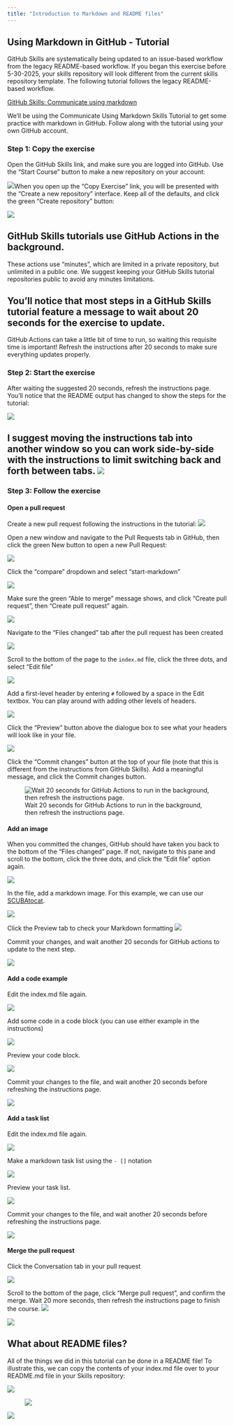 ```yaml
---
title: "Introduction to Markdown and README files"
---
```


## Using Markdown in GitHub - Tutorial

::: callout-important
GitHub Skills are systematically being updated to an issue-based workflow from the legacy README-based workflow. If you began this exercise before 5-30-2025, your skills repository will look different from the current skills repository template. The following tutorial follows the legacy README-based workflow.
:::

[GitHub Skills: Communicate using markdown](https://github.com/skills/communicate-using-markdown)

We'll be using the Communicate Using Markdown Skills Tutorial to get some practice with markdown in GitHub. Follow along with the tutorial using your own GitHub account.

### Step 1: Copy the exercise

Open the GitHub Skills link, and make sure you are logged into GitHub. Use the "Start Course" button to make a new repository on your account:

![](images/paste-64.png)When you open up the "Copy Exercise" link, you will be presented with the "Create a new repository" interface. Keep all of the defaults, and click the green "Create repository" button:

![](images/paste-65.png)

::: callout-important
## GitHub Skills tutorials use GitHub Actions in the background.

These actions use "minutes", which are limited in a private repository, but unlimited in a public one. We suggest keeping your GitHub Skills tutorial repositories public to avoid any minutes limitations.
:::

::: callout-tip
## You'll notice that most steps in a GitHub Skills tutorial feature a message to wait about 20 seconds for the exercise to update.

GitHub Actions can take a little bit of time to run, so waiting this requisite time is important! Refresh the instructions after 20 seconds to make sure everything updates properly.
:::

### Step 2: Start the exercise

After waiting the suggested 20 seconds, refresh the instructions page. You'll notice that the README output has changed to show the steps for the tutorial:

![](images/paste-66.png)

::: callout-tip
## I suggest moving the instructions tab into another window so you can work side-by-side with the instructions to limit switching back and forth between tabs. ![](images/paste-67.png)
:::

### Step 3: Follow the exercise

#### Open a pull request

Create a new pull request following the instructions in the tutorial: ![](images/paste-68.png)

Open a new window and navigate to the Pull Requests tab in GitHub, then click the green New button to open a new Pull Request:

![](images/paste-69.png)

Click the "compare" dropdown and select "start-markdown"

![](images/paste-70.png)

Make sure the green "Able to merge" message shows, and click "Create pull request", then "Create pull request" again.

![](images/paste-71.png)

Navigate to the "Files changed" tab after the pull request has been created

![](images/paste-72.png)

Scroll to the bottom of the page to the `index.md` file, click the three dots, and select "Edit file"

![](images/paste-73.png)

Add a first-level header by entering `#` followed by a space in the Edit textbox. You can play around with adding other levels of headers.

![](images/paste-74.png)

Click the "Preview" button above the dialogue box to see what your headers will look like in your file.

![](images/paste-75.png)

Click the "Commit changes" button at the top of your file (note that this is different from the instructions from GitHub Skills). Add a meaningful message, and click the Commit changes button.

![Wait 20 seconds for GitHub Actions to run in the background, then refresh the instructions page.](images/paste-76.png)

#### Add an image

When you committed the changes, GitHub should have taken you back to the bottom of the "Files changed" page. If not, navigate to this pane and scroll to the bottom, click the three dots, and click the "Edit file" option again.

![](images/paste-77.png)

In the file, add a markdown image. For this example, we can use our [SCUBAtocat](https://octodex.github.com/images/scubatocat.png).

![](images/paste-78.png)

Click the Preview tab to check your Markdown formatting ![](images/paste-79.png)

Commit your changes, and wait another 20 seconds for GitHub actions to update to the next step.

![](images/paste-80.png)

#### Add a code example

Edit the index.md file again.

![](images/paste-81.png)

Add some code in a code block (you can use either example in the instructions)

![](images/paste-82.png)

Preview your code block.

![](images/paste-86.png)

Commit your changes to the file, and wait another 20 seconds before refreshing the instructions page.

![](images/paste-83.png)

#### Add a task list

Edit the index.md file again.

![](images/paste-84.png)

Make a markdown task list using the `- []` notation

![](images/paste-85.png)

Preview your task list.

![](images/paste-87.png)

Commit your changes to the file, and wait another 20 seconds before refreshing the instructions page.

![](images/paste-88.png)

#### Merge the pull request

Click the Conversation tab in your pull request

![](images/paste-89.png)

Scroll to the bottom of the page, click "Merge pull request", and confirm the merge. Wait 20 more seconds, then refresh the instructions page to finish the course. ![](images/paste-90.png)

![](images/paste-91.png)

## What about README files?

All of the things we did in this tutorial can be done in a README file! To illustrate this, we can copy the contents of your index.md file over to your README.md file in your Skills repository:

![](images/paste-92.png)

![![](images/paste-94.png)](images/paste-93.png)

![](images/paste-95.png)